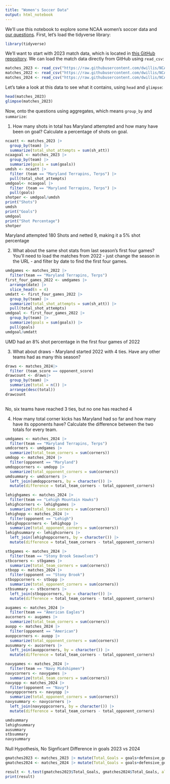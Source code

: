 ```yaml
---
title: "Women's Soccer Data"
output: html_notebook
---
```


We'll use this notebook to explore some NCAA women's soccer data and [our questions](https://docs.google.com/spreadsheets/d/1kTSrnl1URmcexIWLDMWqDnp3q-c2OS45uifnhjp10n4/edit#gid=0). First, let's load the tidyverse library:

```r
library(tidyverse)
```

We'll want to start with 2023 match data, which is located in [this GitHub repository](https://github.com/dwillis/NCAAWomensSoccerData). We can load the match data directly from GitHub using `read_csv`:


```r
matches_2023 <- read_csv("https://raw.githubusercontent.com/dwillis/NCAAWomensSoccerData/main/data/ncaa_womens_soccer_matchstats_2023.csv")
matches_2022 <- read_csv("https://raw.githubusercontent.com/dwillis/NCAAWomensSoccerData/main/data/ncaa_womens_soccer_matchstats_2022.csv")
matches_2024 <- read_csv("https://raw.githubusercontent.com/dwillis/NCAAWomensSoccerData/main/data/ncaa_womens_soccer_matchstats_2024.csv")
```

Let's take a look at this data to see what it contains, using `head` and `glimpse`:

```r
head(matches_2023)
glimpse(matches_2023)
```

Now, onto the questions using aggregates, which means `group_by` and `summarize`:

1. How many shots in total has Maryland attempted and how many have been on goal? Calculate a percentage of shots on goal.

```r
ncaatt <- matches_2023 |>
  group_by(team) |>
  summarize(total_shot_attempts = sum(sh_att))
ncaagoal <- matches_2023 |>
  group_by(team) |>
  summarize(goals = sum(goals))
umdsh <- ncaatt |>
  filter (team == "Maryland Terrapins, Terps") |>
  pull(total_shot_attempts)
umdgoal<- ncaagoal |>
  filter (team == "Maryland Terrapins, Terps") |>
  pull(goals)
shotper <- umdgoal/umdsh
print("Shots")
umdsh
print("Goals")
umdgoal
print("Shot Percentage")
shotper
```
Maryland attempted 180 Shots and netted 9, making it a 5% shot percentage

2. What about the same shot stats from last season's first four games? You'll need to load the matches from 2022 - just change the season in the URL - and filter by date to find the first four games.

```r
umdgames <- matches_2022 |>
  filter(team == "Maryland Terrapins, Terps")
first_four_games_2022 <- umdgames |>
  arrange(date) |>
  slice_head(n = 4)
umdatt <- first_four_games_2022 |>
  group_by(team) |>
  summarize(total_shot_attempts = sum(sh_att)) |>
  pull(total_shot_attempts)
umdgoal <- first_four_games_2022 |>
  group_by(team) |>
  summarize(goals = sum(goals)) |>
  pull(goals)
umdgoal/umdatt


```
UMD had an 8% shot percentage in the first four games of 2022


3. What about draws - Maryland started 2022 with 4 ties. Have any other teams had as many this season?

```r
draws <- matches_2024|>
  filter (team_score == opponent_score)
drawcount <- draws|>
  group_by(team) |>
  summarize(total = n()) |>
  arrange(desc(total))
drawcount
  


```
No, six teams have reached 3 ties, but no one has reached 4


4. How many total corner kicks has Maryland had so far and how many have its opponents have? Calculate the difference between the two totals for every team.

```r
umdgames <- matches_2024 |>
  filter(team == "Maryland Terrapins, Terps")
umdcorners <- umdgames |>
  summarize(total_team_corners = sum(corners))
umdopp <- matches_2024 |>
  filter(opponent == "Maryland")
umdoppcorners <- umdopp |>
  summarize(total_opponent_corners = sum(corners))
umdsummary <- umdcorners |>
  left_join(umdoppcorners, by = character()) |>
  mutate(difference = total_team_corners - total_opponent_corners)

lehighgames <- matches_2024 |>
  filter(team == "Lehigh Mountain Hawks")
lehighcorners <- lehighgames |>
  summarize(total_team_corners = sum(corners))
lehighopp <- matches_2024 |>
  filter(opponent == "Lehigh")
lehighoppcorners <- lehighopp |>
  summarize(total_opponent_corners = sum(corners))
lehighsummary <- lehighcorners |>
  left_join(lehighoppcorners, by = character()) |>
  mutate(difference = total_team_corners - total_opponent_corners)

stbgames <- matches_2024 |>
  filter(team == "Stony Brook Seawolves")
stbcorners <- stbgames |>
  summarize(total_team_corners = sum(corners))
stbopp <- matches_2024 |>
  filter(opponent == "Stony Brook")
stboppcorners <- stbopp |>
  summarize(total_opponent_corners = sum(corners))
stbsummary <- stbcorners |>
  left_join(stboppcorners, by = character()) |>
  mutate(difference = total_team_corners - total_opponent_corners)

augames <- matches_2024 |>
  filter(team == "American Eagles")
aucorners <- augames |>
  summarize(total_team_corners = sum(corners))
auopp <- matches_2024 |>
  filter(opponent == "American")
auoppcorners <- auopp |>
  summarize(total_opponent_corners = sum(corners))
ausummary <- aucorners |>
  left_join(auoppcorners, by = character()) |>
  mutate(difference = total_team_corners - total_opponent_corners)

navygames <- matches_2024 |>
  filter(team == "Navy Midshipmen")
navycorners <- navygames |>
  summarize(total_team_corners = sum(corners))
navyopp <- matches_2024 |>
  filter(opponent == "Navy")
navyoppcorners <- navyopp |>
  summarize(total_opponent_corners = sum(corners))
navysummary <- navycorners |>
  left_join(navyoppcorners, by = character()) |>
  mutate(difference = total_team_corners - total_opponent_corners)

umdsummary
lehighsummary
ausummary
stbsummary
navysummary
```

Null Hypothesis, No Signficant Difference in goals 2023 vs 2024
```r
gmatches2023 <- matches_2023 |> mutate(Total_Goals = goals+defensive_goals) #|> filter(date < '2023-09-12')
gmatches2024 <- matches_2024 |> mutate(Total_Goals = goals+defensive_goals)

result <- t.test(gmatches2023$Total_Goals, gmatches2024$Total_Goals, alternative = "two.sided", var.equal = TRUE)
print(result)
```


